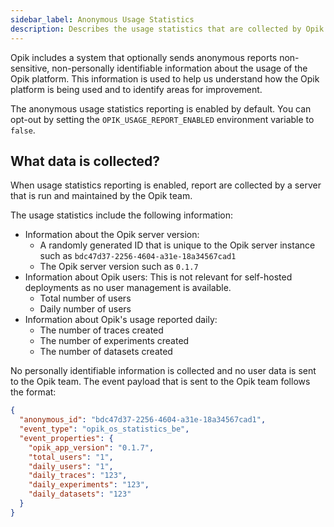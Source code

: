 ```yaml
---
sidebar_label: Anonymous Usage Statistics
description: Describes the usage statistics that are collected by Opik
---
```


Opik includes a system that optionally sends anonymous reports non-sensitive, non-personally identifiable information about the usage of the Opik platform. This information is used to help us understand how the Opik platform is being used and to identify areas for improvement.

The anonymous usage statistics reporting is enabled by default. You can opt-out by setting the `OPIK_USAGE_REPORT_ENABLED` environment variable to `false`.

## What data is collected?

When usage statistics reporting is enabled, report are collected by a server that is run and maintained by the Opik team.

The usage statistics include the following information:

- Information about the Opik server version:
  - A randomly generated ID that is unique to the Opik server instance such as `bdc47d37-2256-4604-a31e-18a34567cad1`
  - The Opik server version such as `0.1.7`
- Information about Opik users: This is not relevant for self-hosted deployments as no user management is available.
  - Total number of users
  - Daily number of users
- Information about Opik's usage reported daily:
  - The number of traces created
  - The number of experiments created
  - The number of datasets created

No personally identifiable information is collected and no user data is sent to the Opik team. The event payload that is sent to the Opik team follows the format:

```json
{
  "anonymous_id": "bdc47d37-2256-4604-a31e-18a34567cad1",
  "event_type": "opik_os_statistics_be",
  "event_properties": {
    "opik_app_version": "0.1.7",
    "total_users": "1",
    "daily_users": "1",
    "daily_traces": "123",
    "daily_experiments": "123",
    "daily_datasets": "123"
  }
}
```
